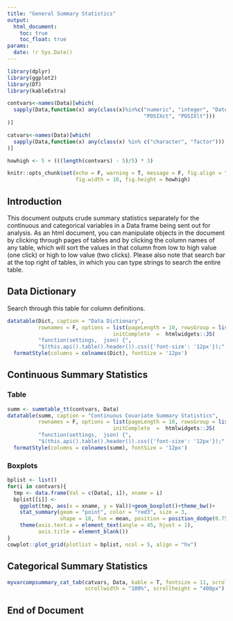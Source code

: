 ---
title: "General Summary Statistics"
output: 
  html_document:
    toc: true
    toc_float: true
params:
  date: !r Sys.Date()
---

```{r setup, include=FALSE}
library(dplyr)
library(ggplot2)
library(DT)
library(kableExtra)

contvars<-names(Data)[which(
  sapply(Data,function(x) any(class(x)%in%c("numeric", "integer", "Date", 
                                            "POSIXct", "POSIXlt")))
)]

catvars<-names(Data)[which(
  sapply(Data,function(x) any(class(x) %in% c("character", "factor")))
)]

howhigh <- 5 + (((length(contvars) - 5)/5) * 3)

knitr::opts_chunk$set(echo = F, warning = T, message = F, fig.align = "center", 
                      fig.width = 10, fig.height = howhigh)

```

## Introduction

This document outputs crude summary statistics separately for the continuous and categorical variables in a Data frame being sent out for analysis. As an html document, you can manipulate objects in the document by clicking through pages of tables and by clicking the column names of any table, which will sort the values in that column from low to high value (one click) or high to low value (two clicks). Please also note that search bar at the top right of tables, in which you can type strings to search the entire table.

## Data Dictionary

Search through this table for column definitions.

```{r dicttable}
datatable(Dict, caption = "Data Dictionary", 
          rownames = F, options = list(pageLength = 10, rowsGroup = list(0), 
                                  initComplete  =  htmlwidgets::JS(
          "function(settings,  json) {", 
          "$(this.api().table().header()).css({'font-size': '12px'});", "}")))%>%
  formatStyle(columns = colnames(Dict), fontSize = '12px')

```

## Continuous Summary Statistics {.tabset}

### Table

```{r conttable}
summ <- summtable_tt(contvars, Data)
datatable(summ, caption = "Continuous Covariate Summary Statistics", 
          rownames = F, options = list(pageLength = 10, rowsGroup = list(0), 
                                  initComplete  =  htmlwidgets::JS(
          "function(settings,  json) {", 
          "$(this.api().table().header()).css({'font-size': '12px'});", "}")))%>%
  formatStyle(columns = colnames(summ), fontSize = '12px')

```

### Boxplots

```{r boxplots}
bplist <- list()
for(i in contvars){
  tmp <- data.frame(Val = c(Data[, i]), xname = i)
  bplist[[i]] <- 
    ggplot(tmp, aes(x = xname, y = Val))+geom_boxplot()+theme_bw()+
    stat_summary(geom = "point", color = "red3", size = 3, 
                 shape = 18, fun = mean, position = position_dodge(0.75))+
    theme(axis.text.x = element_text(angle = 45, hjust = 1), 
          axis.title = element_blank())
}
cowplot::plot_grid(plotlist = bplist, ncol = 5, align = "hv")
```

## Categorical Summary Statistics

```{r cattable, results = 'asis'}
myvarcompsummary_cat_tab(catvars, Data, kable = T, fontsize = 11, scroll = T, 
                         scrollwidth = "100%", scrollheight = "400px")

```

## End of Document
